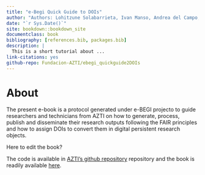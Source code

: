 ```yaml
--- 
title: "e-Begi Quick Guide to DOIs"
author: "Authors: Lohitzune Solabarrieta, Ivan Manso, Andrea del Campo, Anna Rubio (AZTI)"
date: "`r Sys.Date()`"
site: bookdown::bookdown_site
documentclass: book
bibliography: [references.bib, packages.bib]
description: |
  This is a short tutorial about ...  
link-citations: yes
github-repo: Fundacion-AZTI/ebegi_quickguide2DOIs
---
```


# About {-}

The present e-book is a protocol generated under e-BEGI projecto to guide researchers and technicians from AZTI on how to generate, process, publish and disseminate their research outputs following the FAIR principles and how to assign DOIs to convert them in digital persistent research objects.
 

Here to edit the book?

The code is available in [AZTI's github repository](https://github.com/Fundacion-AZTI/ebegi_quickguide2DOIs) repository and the book is readily available [here](https://fundacion-azti.github.io/ebegi_quickguide2DOIs/).
